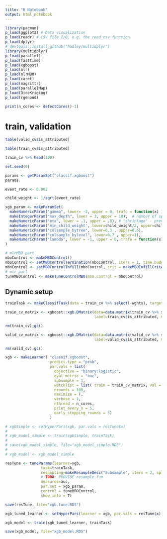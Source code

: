 ```yaml
---
title: "R Notebook"
output: html_notebook
---
```


```r
library(pacman)
p_load(ggplot2) # Data visualization
p_load(readr) # CSV file I/O, e.g. the read_csv function
p_load(dplyr)
# devtools::install_github("hadley/multidplyr")
library(multidplyr)
p_load(parallel)
p_load(fasttime)
p_load(xgboost)
p_load(mlr)
p_load(mlrMBO)
p_load(caret)
p_load(magrittr)
p_load(parallelMap)
p_load(DiceKriging)
p_load(rgenoud)

```





```r
print(n_cores <- detectCores()-1)
```

# train, validation 

```r
table(valid_cv$is_attributed)
```

```r
table(train_cv$is_attributed)
```

```r

train_cv %>% head(100)
```


```r
set.seed(0)
```


```r
params <- getParamSet("classif.xgboost")
params
```



```r

event_rate <- 0.002

child_weight <- 1/sqrt(event_rate)

xgb_param <- makeParamSet(
  makeNumericParam("gamma", lower= -2, upper = 0, trafo = function(x) 10^x),
  makeIntegerParam("max_depth", lower = 3, upper = 10),  # number of splits in each tree
  makeNumericParam("eta", lower = .1, upper = .8), # "shrinkage" - prevents overfitting
  makeNumericParam('min_child_weight', lower=child_weight/2, upper=child_weight*2),
  makeNumericParam("colsample_bytree", lower=0.3 , upper=0.6),
  makeNumericParam("colsample_bylevel", lower=0.7 , upper=1),
  makeNumericParam("lambda", lower = -1, upper = 0, trafo = function(x) 10^x) # L2 regularization - prevents overfitting
)
```

```r
# mlrMBO part
mboControl <- makeMBOControl()
mboControl <- setMBOControlTermination(mboControl, iters = 1, time.budget=18000)  
mboControl <- setMBOControlInfill(mboControl, crit = makeMBOInfillCritAEI()) # augmented expected improvement
# mlr part
tuneMBOControl <- makeTuneControlMBO(mbo.control = mboControl)
```


## Dynamic setup


```r
trainTask <- makeClassifTask(data = train_cv %>% select(-wghts), target = "is_attributed", positive = 1)
```

```r

train_cv_matrix <- xgboost::xgb.DMatrix(data=data.matrix(train_cv %>% select(-is_attributed, -wghts)),
                                        label=train_cv$is_attributed, missing = NA, weight=train_cv$wghts)

rm(train_cv);gc()

```

```r

valid_cv_matrix <- xgboost::xgb.DMatrix(data=data.matrix(valid_cv %>% select(-is_attributed, -wghts)),
                                        label=valid_cv$is_attributed, missing = NA, weight=valid_cv$wghts)

rm(valid_cv);gc()
```

```r

xgb <- makeLearner( "classif.xgboost", 
                    predict.type = "prob",
                    par.vals = list(
                      objective = "binary:logistic",
                      eval_metric = "auc",
                      subsample = 1,
                      watchlist = list( train = train_cv_matrix, val = valid_cv_matrix),
                      nrounds = 100, 
                      maximize = T,
                      verbose = 1, 
                      nthread = n_cores,
                      print_every_n = 5,
                      early_stopping_rounds = 5)
                    )

```




```r
# xgbSimple <- setHyperPars(xgb, par.vals = resTune$x)
# 
# xgb_model_simple <- train(xgbSimple, trainTask)
# 
# save(xgb_model_simple, file="xgb_model_simple.RDS")
# 
# xgb_model <- xgb_model_simple
```


```r

resTune <- tuneParams(learner=xgb, 
                task=trainTask, 
                resampling=makeResampleDesc("Subsample", iters = 2, split = 0.95),
                # TODO: PROVIDE resample.fun
                measures=auc, 
                par.set = xgb_param, 
                control = tuneMBOControl, 
                show.info = T)
```

```r

save(resTune, file="xgb.tune.RDS")

xgb_tuned_learner <- setHyperPars(learner = xgb, par.vals = resTune$x)

xgb_model <- train(xgb_tuned_learner, trainTask)

save(xgb_model, file="xgb_model.RDS")
```


 
